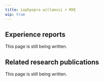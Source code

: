 ---
title: Lophpopra willamsii + MXE
wip: true
---

## Experience reports

This page is still being written.

## Related research publications

This page is still being written.


